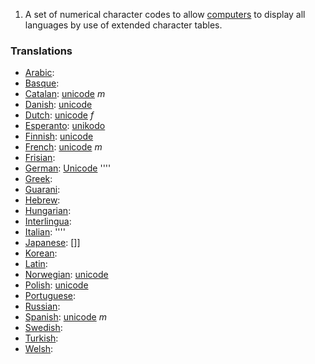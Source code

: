 #A set of numerical character codes to allow [[computer]]s to display all languages by use of extended character tables.

===Translations===
*[[Arabic]]: [[]]
*[[Basque]]: [[]]
*[[Catalan]]: [[unicode]] ''m''
*[[Danish]]: [[unicode]]
*[[Dutch]]: [[unicode]] ''f''
*[[Esperanto]]: [[unikodo]]
*[[Finnish]]: [[unicode]]
*[[French]]: [[unicode]] ''m''
*[[Frisian]]: [[]]
*[[German]]: [[Unicode]] ''''
*[[Greek]]: [[]]
*[[Guarani]]: [[]]
*[[Hebrew]]: [[]]
*[[Hungarian]]: [[]]
*[[Interlingua]]: [[]]
*[[Italian]]: [[]] ''''
*[[Japanese]]: []]
*[[Korean]]: [[]]
*[[Latin]]: [[]]
*[[Norwegian]]: [[unicode]]
*[[Polish]]: [[unicode]]
*[[Portuguese]]: [[]]
*[[Russian]]: [[]]
*[[Spanish]]: [[unicode]] ''m''
*[[Swedish]]: [[]]
*[[Turkish]]: [[]]
*[[Welsh]]: [[]]